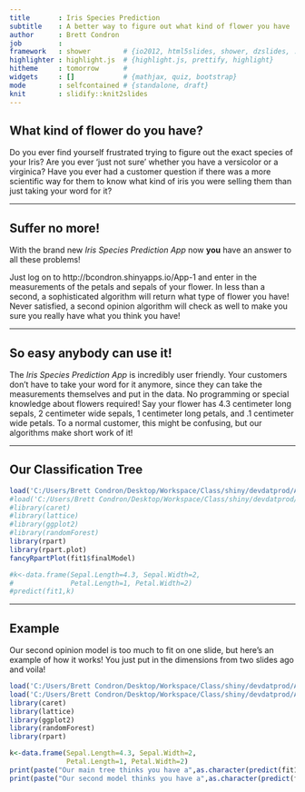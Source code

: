 ```yaml
---
title       : Iris Species Prediction
subtitle    : A better way to figure out what kind of flower you have
author      : Brett Condron
job         : 
framework   : shower        # {io2012, html5slides, shower, dzslides, ...}
highlighter : highlight.js  # {highlight.js, prettify, highlight}
hitheme     : tomorrow      # 
widgets     : []            # {mathjax, quiz, bootstrap}
mode        : selfcontained # {standalone, draft}
knit        : slidify::knit2slides
---
```


## What kind of flower do you have?

Do you ever find yourself frustrated trying to figure out the exact species of your Iris? Are you ever 'just not sure' whether you have a versicolor or a virginica? Have you ever had a customer question if there was a more scientific way for them to know what kind of iris you were selling them than just taking your word for it?

---

## Suffer no more!

With the brand new <i>Iris Species Prediction App</i> now <b>you</b> have an answer to all these problems!

Just log on to http://bcondron.shinyapps.io/App-1 and enter in the measurements of the petals and sepals of your flower. In less than a second, a sophisticated algorithm will return what type of flower you have! Never satisfied, a second opinion algorithm will check as well to make you sure you really have what you think you have!

---

## So easy anybody can use it!

The <i>Iris Species Prediction App</i> is incredibly user friendly. Your customers don't have to take your word for it anymore, since they can take the measurements themselves and put in the data. No programming or special knowledge about flowers required! Say your flower has 4.3 centimeter long sepals, 2 centimeter wide sepals, 1 centimeter long petals, and .1 centimeter wide petals. To a normal customer, this might be confusing, but our algorithms make short work of it!

---

## Our Classification Tree

```r
load('C:/Users/Brett Condron/Desktop/Workspace/Class/shiny/devdatprod/App-1/fit.Rdata')
#load('C:/Users/Brett Condron/Desktop/Workspace/Class/shiny/devdatprod/App-1/fit2.Rdata')
#library(caret)
#library(lattice)
#library(ggplot2)
#library(randomForest)
library(rpart)
library(rpart.plot)
fancyRpartPlot(fit1$finalModel)

#k<-data.frame(Sepal.Length=4.3, Sepal.Width=2, 
#              Petal.Length=1, Petal.Width=2)
#predict(fit1,k)
```

---

## Example
Our second opinion model is too much to fit on one slide, but here's an example of how it works! You just put in the dimensions from two slides ago and voila!
```r
load('C:/Users/Brett Condron/Desktop/Workspace/Class/shiny/devdatprod/App-1/fit.Rdata')
load('C:/Users/Brett Condron/Desktop/Workspace/Class/shiny/devdatprod/App-1/fit2.Rdata')
library(caret)
library(lattice)
library(ggplot2)
library(randomForest)
library(rpart)

k<-data.frame(Sepal.Length=4.3, Sepal.Width=2, 
              Petal.Length=1, Petal.Width=2)
print(paste("Our main tree thinks you have a",as.character(predict(fit1,k))));
print(paste("Our second model thinks you have a",as.character(predict(fit2,k))))
```
